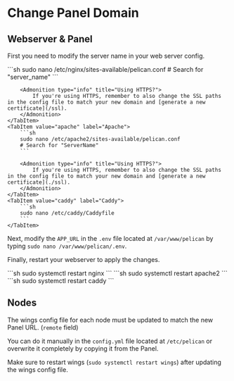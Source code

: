 
# Change Panel Domain

## Webserver & Panel

First you need to modify the server name in your web server config.

<Tabs groupId="webserver">
    <TabItem value="nginx" label="Nginx">
        ```sh
        sudo nano /etc/nginx/sites-available/pelican.conf
        # Search for "server_name"
        ```

        <Admonition type="info" title="Using HTTPS?">
            If you're using HTTPS, remember to also change the SSL paths in the config file to match your new domain and [generate a new certificate](/ssl).
        </Admonition>
    </TabItem>
    <TabItem value="apache" label="Apache">
        ```sh
        sudo nano /etc/apache2/sites-available/pelican.conf
        # Search for "ServerName"
        ```

        <Admonition type="info" title="Using HTTPS?">
            If you're using HTTPS, remember to also change the SSL paths in the config file to match your new domain and [generate a new certificate](./ssl).
        </Admonition>
    </TabItem>
    <TabItem value="caddy" label="Caddy">
        ```sh
        sudo nano /etc/caddy/Caddyfile
        ```
    </TabItem>
</Tabs>

Next, modify the `APP_URL` in the `.env` file located at `/var/www/pelican` by typing `sudo nano /var/www/pelican/.env`.

Finally, restart your webserver to apply the changes.

<Tabs groupId="webserver">
    <TabItem value="nginx" label="Nginx">
        ```sh
        sudo systemctl restart nginx
        ```
    </TabItem>
    <TabItem value="apache" label="Apache">
        ```sh
        sudo systemctl restart apache2
        ```
    </TabItem>
    <TabItem value="caddy" label="Caddy">
        ```sh
        sudo systemctl restart caddy
        ```
    </TabItem>
</Tabs>

## Nodes

The wings config file for each node must be updated to match the new Panel URL. (`remote` field)

You can do it manually in the `config.yml` file located at `/etc/pelican` or overwrite it completely by copying it from the Panel.

Make sure to restart wings (`sudo systemctl restart wings`) after updating the wings config file.